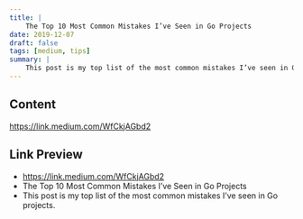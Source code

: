 ```yaml
---
title: |
    The Top 10 Most Common Mistakes I’ve Seen in Go Projects
date: 2019-12-07
draft: false
tags: [medium, tips]
summary: |
    This post is my top list of the most common mistakes I’ve seen in Go projects.
---
```


## Content

https://link.medium.com/WfCkjAGbd2

## Link Preview

- https://link.medium.com/WfCkjAGbd2
- The Top 10 Most Common Mistakes I’ve Seen in Go Projects
- This post is my top list of the most common mistakes I’ve seen in Go projects.
